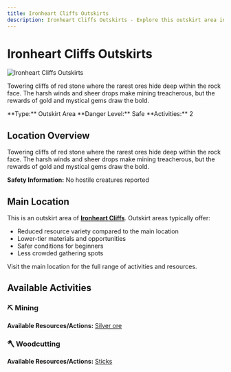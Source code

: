 ```yaml
---
title: Ironheart Cliffs Outskirts
description: Ironheart Cliffs Outskirts - Explore this outskirt area in Stepcraft
---
```


# Ironheart Cliffs Outskirts

<div className="flex items-start gap-6 mb-8">
  <div className="flex-shrink-0">
    <img src="/assets/locations/ironheart_cliffs.png" alt="Ironheart Cliffs Outskirts" className="w-32 h-32 border rounded-lg object-cover" />
  </div>
  <div className="flex-1">
    <div className="space-y-3">
      <p className="text-lg text-muted-foreground">Towering cliffs of red stone where the rarest ores hide deep within the rock face. The harsh winds and sheer drops make mining treacherous, but the rewards of gold and mystical gems draw the bold.</p>
      <div className="flex flex-wrap gap-4 text-sm">
        <span className="px-3 py-1 bg-blue-100 dark:bg-blue-900 rounded-md">
          **Type:** Outskirt Area
        </span>
        <span className="px-3 py-1 bg-green-100 dark:bg-green-900 rounded-md">
          **Danger Level:** Safe
        </span>
        <span className="px-3 py-1 bg-purple-100 dark:bg-purple-900 rounded-md">
          **Activities:** 2
        </span>
      </div>
    </div>
  </div>
</div>

## Location Overview

Towering cliffs of red stone where the rarest ores hide deep within the rock face. The harsh winds and sheer drops make mining treacherous, but the rewards of gold and mystical gems draw the bold.

**Safety Information:** No hostile creatures reported


## Main Location

This is an outskirt area of **[Ironheart Cliffs](/docs/map/individual/ironheart_cliffs)**. Outskirt areas typically offer:
- Reduced resource variety compared to the main location
- Lower-tier materials and opportunities
- Safer conditions for beginners
- Less crowded gathering spots

Visit the main location for the full range of activities and resources.


## Available Activities


### ⛏️ Mining

**Available Resources/Actions:** [Silver ore](/docs/resources/individual/silver_ore)



### 🪓 Woodcutting

**Available Resources/Actions:** [Sticks](/docs/resources/individual/sticks)


